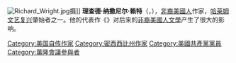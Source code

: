 [[File:Richard_Wright.jpg|thumb]]摄]]
'''理查德·纳撒尼尔·赖特'''（{{lang-en|Richard Nathaniel Wright}}，{{bd|1908年|9月4日|1960年|11月28日}}），[[非裔美國人|非裔美國人]]作家，[[哈莱姆文艺复兴|哈莱姆文艺复兴]]肇始者之一。他的代表作《{{link-en|土生子|Native Son}}》对后来的[[非裔美國人文學|非裔美國人文學]]产生了很大的影响。

{{Authority control}}
{{DEFAULTSORT:Wright, Richard}}
{{US-writer-stub}}

[[Category:美国自传作家|Category:美国自传作家]]
[[Category:密西西比州作家|Category:密西西比州作家]]
[[Category:美國共產黨黨員|Category:美國共產黨黨員]]
[[Category:萬隆會議參與者|Category:萬隆會議參與者]]